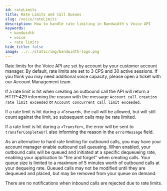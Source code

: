 ```yaml
---
id: rateLimits
title: Rate Limits and Call Queues
slug: /voice/rateLimits
description: How to handle rate limiting in Bandwidth's Voice API
keywords:
  - bandwidth
  - voice
  - rate limits
hide_title: false
image: ../../static/img/bandwidth-logo.png
---
```


Rate limits for the Voice API are set by account by your customer account manager. By default, rate limits are set to 3 CPS and 30 active sessions. If you think you may need additional voice capacity, please open a ticket with our Account Management team.

If a rate limit is hit when creating an outbound call the API will return a HTTP-429 informing the reason with the message `Account call creation rate limit exceeded` or `Account concurrent call limit exceeded`.

If a rate limit is hit during a `<Forward>`, the call will be allowed, but will still count against the limit, so subsequent calls may be rate limited.

If a rate limit is hit during a `<Transfer>`, the error will be sent to `transferCompleteUrl` also informing the reason in the `errorMessage` field.

As an alternative to hard rate limiting for outbound calls, you may have your account manager enable outbound call queueing. When enabled, your outbound calls will be queued and initiated at a specific dequeueing rate, enabling your application to "fire and forget" when creating calls. Your queue size is limited to a maximum of 5 minutes worth of outbound calls at your dequeing rate. Queued calls may not be modified until they are dequeued and placed, but may be removed from your queue on demand.

There are no notifications when inbound calls are rejected due to rate limits.
